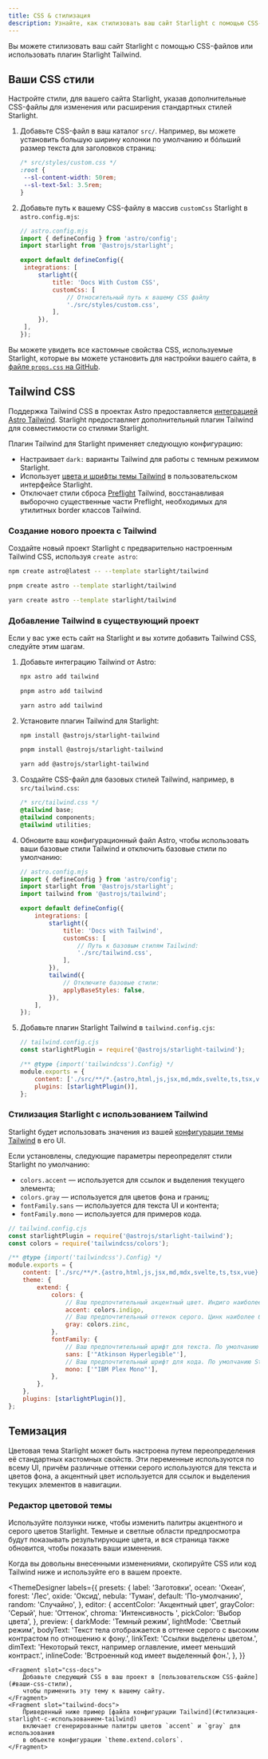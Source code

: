 ```yaml
---
title: CSS & стилизация
description: Узнайте, как стилизовать ваш сайт Starlight с помощью CSS-файлов или интегрировать с Tailwind CSS.
---
```


Вы можете стилизовать ваш сайт Starlight с помощью CSS-файлов или использовать плагин Starlight Tailwind.

## Ваши CSS стили

Настройте стили, для вашего сайта Starlight, указав дополнительные CSS-файлы для изменения или расширения стандартных стилей Starlight.

1. Добавьте CSS-файл в ваш каталог `src/`.
   Например, вы можете установить большую ширину колонки по умолчанию и бóльший размер текста для заголовков страниц:

   ```css
   /* src/styles/custom.css */
   :root {
   	--sl-content-width: 50rem;
   	--sl-text-5xl: 3.5rem;
   }
   ```

2. Добавьте путь к вашему CSS-файлу в массив `customCss` Starlight в `astro.config.mjs`:

   ```js
   // astro.config.mjs
   import { defineConfig } from 'astro/config';
   import starlight from '@astrojs/starlight';

   export default defineConfig({
   	integrations: [
   		starlight({
   			title: 'Docs With Custom CSS',
   			customCss: [
   				// Относительный путь к вашему CSS файлу
   				'./src/styles/custom.css',
   			],
   		}),
   	],
   });
   ```

Вы можете увидеть все кастомные свойства CSS, используемые Starlight, которые вы можете установить для настройки вашего сайта,
в [файле `props.css` на GitHub](https://github.com/withastro/starlight/blob/main/packages/starlight/style/props.css).

## Tailwind CSS

Поддержка Tailwind CSS в проектах Astro предоставляется [интеграцией Astro Tailwind](https://docs.astro.build/ru/guides/integrations-guide/tailwind/).
Starlight предоставляет дополнительный плагин Tailwind для совместимости со стилями Starlight.

Плагин Tailwind для Starlight применяет следующую конфигурацию:

- Настраивает `dark:` варианты Tailwind для работы с темным режимом Starlight.
- Использует [цвета и шрифты темы Tailwind](#стилизация-starlight-с-использованием-tailwind) в пользовательском интерфейсе Starlight.
- Отключает стили сброса [Preflight](https://tailwindcss.com/docs/preflight) Tailwind, восстанавливая выборочно существенные части Preflight, необходимых для утилитных border классов Tailwind.

### Создание нового проекта с Tailwind


Создайте новый проект Starlight с предварительно настроенным Tailwind CSS, используя `create astro`:

<Tabs>
<TabItem label="npm">

```sh
npm create astro@latest -- --template starlight/tailwind
```

</TabItem>
<TabItem label="pnpm">

```sh
pnpm create astro --template starlight/tailwind
```

</TabItem>
<TabItem label="Yarn">

```sh
yarn create astro --template starlight/tailwind
```

</TabItem>
</Tabs>

### Добавление Tailwind в существующий проект

Если у вас уже есть сайт на Starlight и вы хотите добавить Tailwind CSS, следуйте этим шагам.

1.  Добавьте интеграцию Tailwind от Astro:

    <Tabs>

    <TabItem label="npm">

    ```sh
    npx astro add tailwind
    ```

    </TabItem>

    <TabItem label="pnpm">

    ```sh
    pnpm astro add tailwind
    ```

    </TabItem>

    <TabItem label="Yarn">

    ```sh
    yarn astro add tailwind
    ```

    </TabItem>

    </Tabs>

2.  Установите плагин Tailwind для Starlight:

    <Tabs>

    <TabItem label="npm">

    ```sh
    npm install @astrojs/starlight-tailwind
    ```

    </TabItem>

    <TabItem label="pnpm">

    ```sh
    pnpm install @astrojs/starlight-tailwind
    ```

    </TabItem>

    <TabItem label="Yarn">

    ```sh
    yarn add @astrojs/starlight-tailwind
    ```

    </TabItem>

    </Tabs>

3.  Создайте CSS-файл для базовых стилей Tailwind, например, в `src/tailwind.css`:

    ```css
    /* src/tailwind.css */
    @tailwind base;
    @tailwind components;
    @tailwind utilities;
    ```

4.  Обновите ваш конфигурационный файл Astro, чтобы использовать ваши базовые стили Tailwind и отключить базовые стили по умолчанию:

    ```js {11-12,16-17}
    // astro.config.mjs
    import { defineConfig } from 'astro/config';
    import starlight from '@astrojs/starlight';
    import tailwind from '@astrojs/tailwind';

    export default defineConfig({
    	integrations: [
    		starlight({
    			title: 'Docs with Tailwind',
    			customCss: [
    				// Путь к базовым стилям Tailwind:
    				'./src/tailwind.css',
    			],
    		}),
    		tailwind({
    			// Отключите базовые стили:
    			applyBaseStyles: false,
    		}),
    	],
    });
    ```

5.  Добавьте плагин Starlight Tailwind в `tailwind.config.cjs`:

    ```js ins={2,7}
    // tailwind.config.cjs
    const starlightPlugin = require('@astrojs/starlight-tailwind');

    /** @type {import('tailwindcss').Config} */
    module.exports = {
    	content: ['./src/**/*.{astro,html,js,jsx,md,mdx,svelte,ts,tsx,vue}'],
    	plugins: [starlightPlugin()],
    };
    ```

### Стилизация Starlight с использованием Tailwind

Starlight будет использовать значения из вашей [конфигурации темы Tailwind](https://tailwindcss.com/docs/theme) в его UI.

Если установлены, следующие параметры переопределят стили Starlight по умолчанию:

- `colors.accent` — используется для ссылок и выделения текущего элемента;
- `colors.gray` — используется для цветов фона и границ;
- `fontFamily.sans` — используется для текста UI и контента;
- `fontFamily.mono` — используется для примеров кода.

```js {12,14,18,20}
// tailwind.config.cjs
const starlightPlugin = require('@astrojs/starlight-tailwind');
const colors = require('tailwindcss/colors');

/** @type {import('tailwindcss').Config} */
module.exports = {
	content: ['./src/**/*.{astro,html,js,jsx,md,mdx,svelte,ts,tsx,vue}'],
	theme: {
		extend: {
			colors: {
				// Ваш предпочтительный акцентный цвет. Индиго наиболее близок к стандартным настройкам Starlight.
				accent: colors.indigo,
				// Ваш предпочтительный оттенок серого. Цинк наиболее близок к стандартным настройкам Starlight.
				gray: colors.zinc,
			},
			fontFamily: {
				// Ваш предпочтительный шрифт для текста. По умолчанию Starlight использует системные шрифты.
				sans: ['"Atkinson Hyperlegible"'],
				// Ваш предпочтительный шрифт для кода. По умолчанию Starlight использует системные моноширинные шрифты.
				mono: ['"IBM Plex Mono"'],
			},
		},
	},
	plugins: [starlightPlugin()],
};
```

## Темизация

Цветовая тема Starlight может быть настроена путем переопределения её стандартных кастомных свойств.
Эти переменные используются по всему UI, причём различные оттенки серого используются для текста и цветов фона,
а акцентный цвет используется для ссылок и выделения текущих элементов в навигации.

### Редактор цветовой темы

Используйте ползунки ниже, чтобы изменить палитры акцентного и серого цветов Starlight.
Темные и светлые области предпросмотра будут показывать результирующие цвета, и вся страница также обновится, чтобы показать ваши изменения.

Когда вы довольны внесенными изменениями, скопируйте CSS или код Tailwind ниже и используйте его в вашем проекте.


<ThemeDesigner
	labels={{
		presets: {
			label: 'Заготовки',
			ocean: 'Океан',
			forest: 'Лес',
			oxide: 'Оксид',
			nebula: 'Туман',
			default: 'По-умолчанию',
			random: 'Случайно',
		},
		editor: {
			accentColor: 'Акцентный цвет',
			grayColor: 'Серый',
			hue: 'Оттенок',
			chroma: 'Интенсивность ',
			pickColor: 'Выбор цвета',
		},
		preview: {
			darkMode: 'Темный режим',
			lightMode: 'Светлый режим',
			bodyText:
				'Текст тела отображается в оттенке серого с высоким контрастом по отношению к фону.',
			linkText: 'Ссылки выделены цветом.',
			dimText: 'Некоторый текст, например оглавление, имеет меньший контраст.',
			inlineCode: 'Встроенный код имеет выделенный фон.',
		},
	}}
>
	<Fragment slot="css-docs">
        Добавьте следующий CSS в ваш проект в [пользовательском CSS-файле](#ваши-css-стили),
        чтобы применить эту тему к вашему сайту.
	</Fragment>
	<Fragment slot="tailwind-docs">
        Приведенный ниже пример [файла конфигурации Tailwind](#стилизация-starlight-с-использованием-tailwind)
        включает сгенерированные палитры цветов `accent` и `gray` для использования
        в объекте конфигурации `theme.extend.colors`.
	</Fragment>
</ThemeDesigner>
